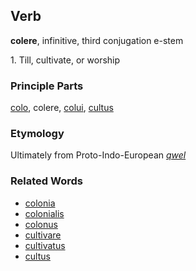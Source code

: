 ==Verb==
'''colere''', infinitive, third conjugation e-stem

1. Till, cultivate, or worship

===Principle Parts===

[[colo]], colere, [[colui]], [[cultus]]

===Etymology===
Ultimately from Proto-Indo-European ''[[qwel]]''

===Related Words===
*[[colonia]]
*[[colonialis]]
*[[colonus]]
*[[cultivare]]
*[[cultivatus]]
*[[cultus]]